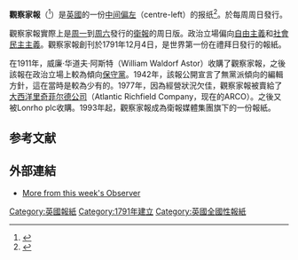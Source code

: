 {{Infobox newspaper
| name         = 观察家报<br/>The Observer
| logo         =
| image        = 
| type         = 周刊
| format       = [[柏林版式|柏林版式]]
| foundation   = {{start date|df=yes|1791}}
| language     = 英語
| owners       = [[衛報媒體集團|衛報媒體集團]]
| political    = [[中間偏左|中間偏左]]<ref name="undecidedvoters">{{cite news |url=http://www.theguardian.com/world/2004/oct/16/uselections2004.usa2 |title=World writes to undecided voters |accessdate=13 July 2008 |work=The Guardian |location=UK |author=Matt Wells |date=15 October 2004 |archive-date=2014-10-20 |archive-url=https://web.archive.org/web/20141020091710/http://www.theguardian.com/world/2004/oct/16/uselections2004.usa2 |dead-url=no }}</ref>
| headquarters =       倫敦國王廣場
| ISSN         = 0029-7712
| oclc         = 50230244
| editor       = [[約翰·馬爾霍蘭_(記者)|約翰·馬爾霍蘭]]
| website      = [http://observer.theguardian.com/ observer.theguardian.com]
| circulation  = 214,644（2014年3月）<ref>{{cite web|title=The Observer – readership data|url=http://www.newsworks.org.uk/The-Observer|publisher=News Works|accessdate=12 April 2014|archive-date=2021-05-08|archive-url=https://web.archive.org/web/20210508175534/https://www.newsworks.org.uk/The-Observer|dead-url=no}}</ref>
| sister newspapers = [[卫报|卫报]]、[[卫报周刊|卫报周刊]]
}}
{{Infobox newspaper
| name = 觀察家報國際版
| ISSN=9976-1971
| oclc=436604553
}}
'''觀察家報'''（{{lang-en|The Observer}}<ref>{{cite book|author1=罗伯特·图姆斯|author2=伊莎贝尔·图姆斯|title=甜蜜的世仇|url=https://books.google.com/books?id=G57qDwAAQBAJ&pg=PT1|date=2019年12月3日|publisher=衛城出版|isbn=978-986-97165-9-8|pages=1–|access-date=2020-07-01|archive-date=2021-05-08|archive-url=https://web.archive.org/web/20210508175523/https://books.google.com/books?id=G57qDwAAQBAJ&pg=PT1|dead-url=no}}</ref>）是[[英國|英國]]的一份[[中间偏左|中间偏左]]（centre-left）的报纸<ref>{{cite book|title=Mastering British Politics|url=https://books.google.com/books?id=SDldDwAAQBAJ&pg=PA123|date=11 November 1996|publisher=Macmillan International Higher Education|isbn=978-1-349-13493-9|pages=123–|access-date=2020-07-01|archive-date=2021-05-08|archive-url=https://web.archive.org/web/20210508175526/https://books.google.com/books?id=SDldDwAAQBAJ&pg=PA123|dead-url=no}}</ref>。於每周周日發行。

觀察家報實際上是[[周一|周一]]到[[周六|周六]]發行的[[衛報|衛報]]的周日版。政治立場偏向[[自由主義|自由主義]]和[[社會民主主義|社會民主主義]]。觀察家報創刊於1791年12月4日，是世界第一份在禮拜日發行的報紙。

在1911年，威廉·华道夫·阿斯特（William Waldorf Astor）收購了觀察家報，之後該報在政治立場上較為傾向[[保守黨|保守黨]]。1942年，該報公開宣言了無黨派傾向的編輯方針，這在當時是較為少有的。1977年，因為經營狀況欠佳，觀察家報被賣給了[[大西洋里奇菲尔德公司|大西洋里奇菲尔德公司]]（Atlantic Richfield Company，现在的ARCO）。之後又被Lonrho plc收購。1993年起，觀察家報成為衛報媒體集團旗下的一份報紙。

==参考文献==
{{reflist}}

==外部連結==
*[http://observer.guardian.co.uk/ More from this week's Observer] {{Wayback|url=http://observer.guardian.co.uk/ |date=20071229031519 }}

{{英國媒體}}

[[Category:英國報紙|Category:英國報紙]]
[[Category:1791年建立|Category:1791年建立]]
[[Category:英國全國性報紙|Category:英國全國性報紙]]